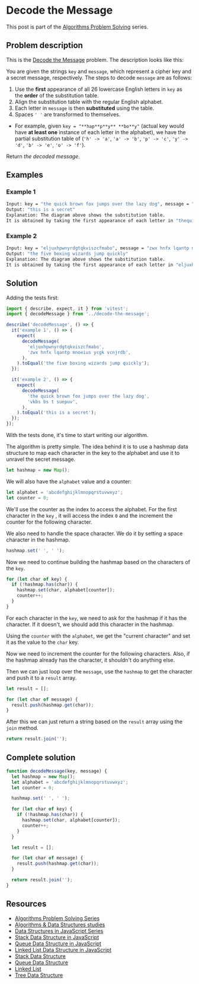 # Decode the Message

This post is part of the [Algorithms Problem Solving](/series/algorithms-problem-solving) series.

## Problem description

This is the [Decode the Message](https://leetcode.com/problems/decode-the-message/) problem. The description looks like this:

You are given the strings `key` and `message`, which represent a cipher key and a secret message, respectively. The steps to decode `message` are as follows:

1. Use the **first** appearance of all 26 lowercase English letters in `key` as the **order** of the substitution table.
2. Align the substitution table with the regular English alphabet.
3. Each letter in `message` is then **substituted** using the table.
4. Spaces `' '` are transformed to themselves.

- For example, given `key = "**hap**p**y** **bo**y"` (actual key would have **at least one** instance of each letter in the alphabet), we have the partial substitution table of (`'h' -> 'a'`, `'a' -> 'b'`, `'p' -> 'c'`, `'y' -> 'd'`, `'b' -> 'e'`, `'o' -> 'f'`).

Return *the decoded message*.

## Examples

### Example 1

```bash
Input: key = "the quick brown fox jumps over the lazy dog", message = "vkbs bs t suepuv"
Output: "this is a secret"
Explanation: The diagram above shows the substitution table.
It is obtained by taking the first appearance of each letter in "thequickbrownfoxjumps over thelazydog".
```

### Example 2

```bash
Input: key = "eljuxhpwnyrdgtqkviszcfmabo", message = "zwx hnfx lqantp mnoeius ycgk vcnjrdb"
Output: "the five boxing wizards jump quickly"
Explanation: The diagram above shows the substitution table.
It is obtained by taking the first appearance of each letter in "eljuxhpwnyrdgtqkviszcfmabo".
```

## Solution

Adding the tests first:

```javascript
import { describe, expect, it } from 'vitest';
import { decodeMessage } from '../decode-the-message';

describe('decodeMessage', () => {
  it('example 1', () => {
    expect(
      decodeMessage(
        'eljuxhpwnyrdgtqkviszcfmabo',
        'zwx hnfx lqantp mnoeius ycgk vcnjrdb',
      ),
    ).toEqual('the five boxing wizards jump quickly');
  });

  it('example 2', () => {
    expect(
      decodeMessage(
        'the quick brown fox jumps over the lazy dog',
        'vkbs bs t suepuv',
      ),
    ).toEqual('this is a secret');
  });
});
```

With the tests done, it's time to start writing our algorithm.

The algorithm is pretty simple. The idea behind it is to use a hashmap data structure to map each character in the key to the alphabet and use it to unravel the secret message.

```javascript
let hashmap = new Map();
```

We will also have the `alphabet` value and a counter:

```javascript
let alphabet = 'abcdefghijklmnopqrstuvwxyz';
let counter = 0;
```

We'll use the counter as the index to access the alphabet. For the first character in the `key` , it will access the index `0` and the increment the counter for the following character.

We also need to handle the space character. We do it by setting a space character in the hashmap.

```javascript
hashmap.set(' ', ' ');
```

Now we need to continue building the hashmap based on the characters of the `key`.

```javascript
for (let char of key) {
  if (!hashmap.has(char)) {
    hashmap.set(char, alphabet[counter]);
    counter++;
  }
}
```

For each character in the `key`, we need to ask for the hashmap if it has the character. If it doesn't, we should add this character in the hashmap.

Using the `counter` with the `alphabet`, we get the "current character" and set it as the value to the `char` key.

Now we need to increment the counter for the following characters. Also, if the hashmap already has the character, it shouldn't do anything else.

Then we can just loop over the `message`, use the `hashmap` to get the character and push it to a `result` array.

```javascript
let result = [];

for (let char of message) {
  result.push(hashmap.get(char));
}
```

After this we can just return a string based on the `result` array using the `join` method.

```javascript
return result.join('');
```

## Complete solution

```javascript
function decodeMessage(key, message) {
  let hashmap = new Map();
  let alphabet = 'abcdefghijklmnopqrstuvwxyz';
  let counter = 0;

  hashmap.set(' ', ' ');

  for (let char of key) {
    if (!hashmap.has(char)) {
      hashmap.set(char, alphabet[counter]);
      counter++;
    }
  }

  let result = [];

  for (let char of message) {
    result.push(hashmap.get(char));
  }

  return result.join('');
}
```

## Resources

- [Algorithms Problem Solving Series](https://leandrotk.github.io/tk/series/algorithms-problem-solving/index.html)
- [Algorithms & Data Structures studies](https://github.com/imteekay/algorithms)
- [Data Structures in JavaScript Series](https://www.iamtk.co/series/data-structures-in-javascript)
- [Stack Data Structure in JavaScript](https://www.iamtk.co/series/data-structures-in-javascript/stack-data-structure)
- [Queue Data Structure in JavaScript](https://www.iamtk.co/series/data-structures-in-javascript/queue-data-structure)
- [Linked List Data Structure in JavaScript](https://www.iamtk.co/series/data-structures-in-javascript/linked-list-data-structure)
- [Stack Data Structure](https://leandrotk.github.io/tk/2020/01/stack-data-structure/index.html)
- [Queue Data Structure](https://leandrotk.github.io/tk/2020/01/queue-data-structure/index.html)
- [Linked List](https://leandrotk.github.io/tk/2020/02/linked-list/index.html)
- [Tree Data Structure](https://leandrotk.github.io/tk/2020/02/tree-data-structure/index.html)
